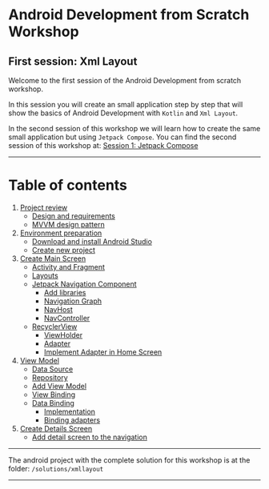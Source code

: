 # Android Development from Scratch Workshop

## First session: Xml Layout

Welcome to the first session of the Android Development from scratch workshop.

In this session you will create an small application step by step that will show the basics of Android Development with `Kotlin` and `Xml Layout`.

In the second session of this workshop we will learn how to create the same small application but using `Jetpack Compose`.
You can find the second session of this workshop at: <a href="https://github.com/donaldrodriguezGL/android-workshop-compose">Session 1: Jetpack Compose</a>

---

# Table of contents

1. [Project review](docs/project-review.mdx)
    - [Design and requirements](docs/project-review.mdx#desing-and-requirements)
    - [MVVM design pattern](docs/project-review.mdx#mvvm-design-pattern)
1. [Environment preparation](docs/environment-preparation.mdx)
    - [Download and install Android Studio](docs/environment-preparation.mdx#download-and-install-android-studio)
    - [Create new project](docs/environment-preparation.mdx#create-new-project)
1. [Create Main Screen](docs/create-main-screen.mdx)
    - [Activity and Fragment](docs/create-main-screen.mdx#activity-and-fragment)
    - [Layouts](docs/create-main-screen.mdx#layouts)
    - [Jetpack Navigation Component](docs/create-main-screen.mdx#jetpack-navigation-component)
        - [Add libraries](docs/create-main-screen.mdx#add-libraries)
        - [Navigation Graph](docs/create-main-screen.mdx#navigation-graph)
        - [NavHost](docs/create-main-screen.mdx#navhost)
        - [NavController](docs/create-main-screen.mdx#navcontroller)
    - [RecyclerView](docs/create-main-screen.mdx#recyclerview)
        - [ViewHolder](docs/create-main-screen.mdx#viewholder)
        - [Adapter](docs/create-main-screen.mdx#adapter)
        - [Implement Adapter in Home Screen](docs/create-main-screen.mdx#implement-adapter-in-home-screen)
1. [View Model](docs/view-model.mdx)
    - [Data Source](docs/view-model.mdx#data-source)
    - [Repository](docs/view-model.mdx#repository)
    - [Add View Model](docs/view-model.mdx#add-view-model)
    - [View Binding](docs/view-model.mdx#view-binding)
    - [Data Binding](docs/view-model.mdx#data-binding)
        - [Implementation](docs/view-model.mdx#implementation)
        - [Binding adapters](docs/view-model.mdx#binding-adapters)
1. [Create Details Screen](docs/create-details-screen.mdx)
    - [Add detail screen to the navigation](docs/create-details-screen.mdx#add-detail-screen-to-the-navigation)

---

The android project with the complete solution for this workshop is at the folder: `/solutions/xmllayout`

---
